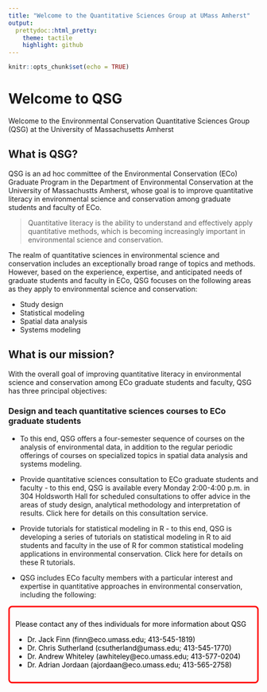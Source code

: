 ```yaml
---
title: "Welcome to the Quantitative Sciences Group at UMass Amherst"
output:
  prettydoc::html_pretty:
    theme: tactile
    highlight: github
---
```


```r
knitr::opts_chunk$set(echo = TRUE)
```

<style type="text/css" rel="stylesheet">
body {
  background-image: `r here::here("images", "qsg_banner.jpg")`;
  background-repeat: no-repeat;
  background-size: 100%;
}

.redborder   { border-radius: 0.2cm; padding: 0.3cm; border: 0.1cm solid #FF0000; color: rgba(0,0,0,1); }
</style>


# Welcome to QSG

Welcome to the Environmental Conservation Quantitative Sciences Group (QSG) at the University of Massachusetts Amherst

## What is QSG?

QSG is an ad hoc committee of the Environmental Conservation (ECo) Graduate Program in the Department of Environmental Conservation at the University of Massachustts Amherst, whose goal is to improve quantitative literacy in environmental science and conservation among graduate students and faculty of ECo. 

> Quantitative literacy is the ability to understand and effectively apply quantitative methods, which is becoming increasingly important in environmental science and conservation.

The realm of quantitative sciences in environmental science and conservation includes an exceptionally broad range of topics and methods. 
However, based on the experience, expertise, and anticipated needs of graduate students and faculty in ECo, QSG focuses on the following areas as they apply to environmental science and conservation:

- Study design
- Statistical modeling
- Spatial data analysis
- Systems modeling

## What is our mission?

With the overall goal of improving quantitative literacy in environmental science and conservation among ECo graduate students and faculty, QSG has three principal objectives:

### Design and teach quantitative sciences courses to ECo graduate students

- To this end, QSG offers a four-semester sequence of courses on the analysis of environmental data, in addition to the regular periodic offerings of courses on specialized topics in spatial data analysis and systems modeling.

- Provide quantitative sciences consultation to ECo graduate students and faculty - to this end, QSG is available every Monday 2:00-4:00 p.m. in 304 Holdsworth Hall for scheduled consultations to offer advice in the areas of study design, analytical methodology and interpretation of results. Click here for details on this consultation service.

- Provide tutorials for statistical modeling in R - to this end, QSG is developing a series of tutorials on statistical modeling in R to aid students and faculty in the use of R for common statistical modeling applications in environmental conservation. Click here for details on these R tutorials.

- QSG includes ECo faculty members with a particular interest and expertise in quantitative approaches in environmental conservation, including the following:


<div class="redborder">

Please contact any of thes individuals for more information about QSG

<!-- * Dr. Kevin McGarigal (mcgarigalk@eco.umass.edu; 413-577-0655) -->
- Dr. Jack Finn (finn@eco.umass.edu; 413-545-1819)
- Dr. Chris Sutherland (csutherland@umass.edu; 413-545-1770)
- Dr. Andrew Whiteley (awhiteley@eco.umass.edu; 413-577-0204)
- Dr. Adrian Jordaan (ajordaan@eco.umass.edu; 413-565-2758)

</div>


